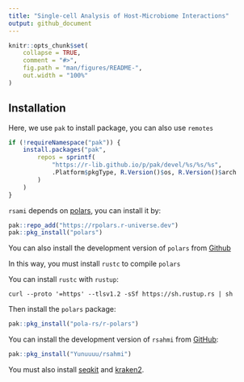 ```yaml
---
title: "Single-cell Analysis of Host-Microbiome Interactions"
output: github_document
---
```


<!-- README.md is generated from README.Rmd. Please edit that file -->

```r
knitr::opts_chunk$set(
    collapse = TRUE,
    comment = "#>",
    fig.path = "man/figures/README-",
    out.width = "100%"
)
```

<!-- badges: start -->
<!-- badges: end -->

## Installation
Here, we use `pak` to install package, you can also use `remotes`
```r
if (!requireNamespace("pak")) {
    install.packages("pak",
        repos = sprintf(
            "https://r-lib.github.io/p/pak/devel/%s/%s/%s",
            .Platform$pkgType, R.Version()$os, R.Version()$arch
        )
    )
}
```

`rsami` depends on [polars](https://rpolars.github.io/index.html), you can
install it by:
```r
pak::repo_add("https://rpolars.r-universe.dev")
pak::pkg_install("polars")
```

You can also install the development version of `polars` from
[Github](https://github.com/pola-rs/r-polars) 

In this way, you must install `rustc` to compile `polars`

You can install `rustc` with `rustup`:
```
curl --proto '=https' --tlsv1.2 -sSf https://sh.rustup.rs | sh
```
Then install the `polars` package:
```r
pak::pkg_install("pola-rs/r-polars")
```

You can install the development version of `rsahmi` from
[GitHub](https://github.com/Yunuuuu/rsahmi):

```r
pak::pkg_install("Yunuuuu/rsahmi")
```

You must also install [seqkit](https://bioinf.shenwei.me/seqkit/) and
[kraken2](https://github.com/DerrickWood/kraken2/wiki/Manual). 
